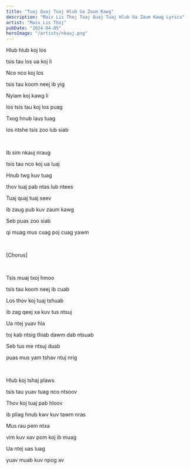 ```yaml
---
title: "Tuaj Quaj Tuaj Hlub Ua Zaum Kawg"
description: "Maiv Lis Thoj Tuaj Quaj Tuaj Hlub Ua Zaum Kawg Lyrics"
artist: "Maiv Lis Thoj"
pubDate: "2024-04-05"
heroImage: "/artists/nkauj.png"
---
```


Hlub hlub koj los

tsis tau los ua koj li

Nco nco koj los

tsis tau koom neej ib yig

Nyiam koj kawg li

los tsis tau koj los puag

Txog hnub laus tuag

los ntshe tsis zoo lub siab

<br />

Ib sim nkauj nraug

tsis tau nco koj ua luaj

Hnub twg kuv tuag

thov tuaj pab ntas lub ntees

Tuaj quaj tuaj seev

ib zaug pub kuv zaum kawg

Seb puas zoo siab

qi muag mus cuag poj cuag yawm

<br />

[Chorus]

<br />

Tsis muaj txoj hmoo

tsis tau koom neej ib cuab

Los thov koj tuaj tshuab

ib zag qeej xa kuv tus ntsuj

Ua ntej yuav hla

toj kab ntsig thiab dawm dab ntsuab

Seb tus me ntsuj duab

puas mus yam tshav ntuj nrig

<br />

Hlub koj tshaj plaws

tsis tau yuav tuag nco ntsoov

Thov koj tuaj pab hloov

ib pliag hnub kwv kuv tawm nras

Mus rau pem ntxa

vim kuv xav pom koj ib muag

Ua ntej uas luag

yuav muab kuv npog av

